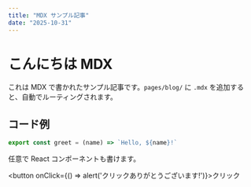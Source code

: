 ```yaml
---
title: "MDX サンプル記事"
date: "2025-10-31"
---
```


# こんにちは MDX

これは MDX で書かれたサンプル記事です。`pages/blog/` に `.mdx` を追加すると、自動でルーティングされます。

## コード例

```js
export const greet = (name) => `Hello, ${name}!`
```

任意で React コンポーネントも書けます。

<button onClick={() => alert('クリックありがとうございます!')}>クリック</button>

